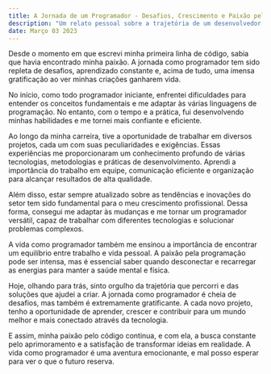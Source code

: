 ```yaml
---
title: A Jornada de um Programador - Desafios, Crescimento e Paixão pelo Código
description: "Um relato pessoal sobre a trajetória de um desenvolvedor de software, explorando os desafios enfrentados, as habilidades adquiridas e a satisfação em criar soluções inovadoras através da programação."
date: Março 03 2023
---
```


Desde o momento em que escrevi minha primeira linha de código, sabia que havia encontrado minha paixão. A jornada como programador tem sido repleta de desafios, aprendizado constante e, acima de tudo, uma imensa gratificação ao ver minhas criações ganharem vida.

No início, como todo programador iniciante, enfrentei dificuldades para entender os conceitos fundamentais e me adaptar às várias linguagens de programação. No entanto, com o tempo e a prática, fui desenvolvendo minhas habilidades e me tornei mais confiante e eficiente.

Ao longo da minha carreira, tive a oportunidade de trabalhar em diversos projetos, cada um com suas peculiaridades e exigências. Essas experiências me proporcionaram um conhecimento profundo de várias tecnologias, metodologias e práticas de desenvolvimento. Aprendi a importância do trabalho em equipe, comunicação eficiente e organização para alcançar resultados de alta qualidade.

Além disso, estar sempre atualizado sobre as tendências e inovações do setor tem sido fundamental para o meu crescimento profissional. Dessa forma, consegui me adaptar às mudanças e me tornar um programador versátil, capaz de trabalhar com diferentes tecnologias e solucionar problemas complexos.

A vida como programador também me ensinou a importância de encontrar um equilíbrio entre trabalho e vida pessoal. A paixão pela programação pode ser intensa, mas é essencial saber quando desconectar e recarregar as energias para manter a saúde mental e física.

Hoje, olhando para trás, sinto orgulho da trajetória que percorri e das soluções que ajudei a criar. A jornada como programador é cheia de desafios, mas também é extremamente gratificante. A cada novo projeto, tenho a oportunidade de aprender, crescer e contribuir para um mundo melhor e mais conectado através da tecnologia.

E assim, minha paixão pelo código continua, e com ela, a busca constante pelo aprimoramento e a satisfação de transformar ideias em realidade. A vida como programador é uma aventura emocionante, e mal posso esperar para ver o que o futuro reserva.